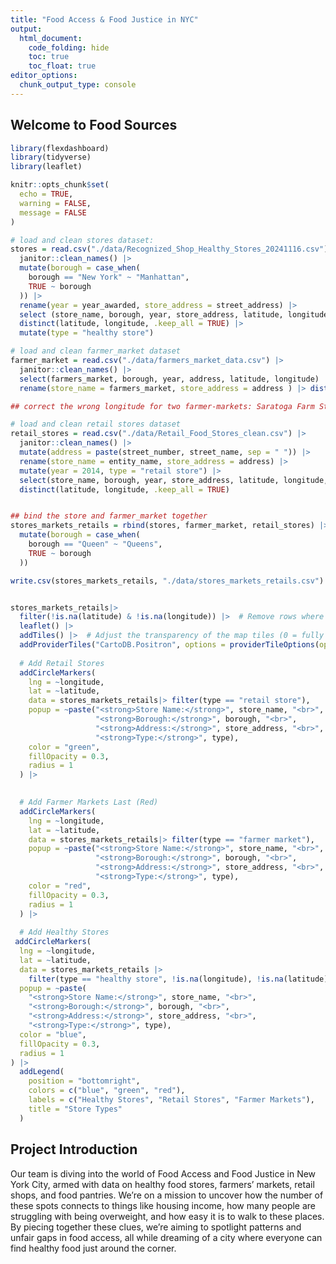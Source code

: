 ```yaml
---
title: "Food Access & Food Justice in NYC"
output: 
  html_document:
    code_folding: hide
    toc: true
    toc_float: true
editor_options: 
  chunk_output_type: console
---
```


## Welcome to Food Sources

```r
library(flexdashboard)
library(tidyverse)
library(leaflet)

knitr::opts_chunk$set(
  echo = TRUE,
  warning = FALSE,
  message = FALSE
)
```

```r
# load and clean stores dataset:
stores = read.csv("./data/Recognized_Shop_Healthy_Stores_20241116.csv") |> 
  janitor::clean_names() |> 
  mutate(borough = case_when(
    borough == "New York" ~ "Manhattan",
    TRUE ~ borough
  )) |> 
  rename(year = year_awarded, store_address = street_address) |> 
  select (store_name, borough, year, store_address, latitude, longitude) |> 
  distinct(latitude, longitude, .keep_all = TRUE) |> 
  mutate(type = "healthy store")

# load and clean farmer_market dataset
farmer_market = read.csv("./data/farmers_market_data.csv") |> 
  janitor::clean_names() |> 
  select(farmers_market, borough, year, address, latitude, longitude) |>
  rename(store_name = farmers_market, store_address = address ) |> distinct(latitude, longitude, .keep_all = TRUE) |> mutate(type = "farmer market")

## correct the wrong longitude for two farmer-markets: Saratoga Farm Stand (from the same dataset) and Morris Heights Farmstand (search online)

# load and clean retail stores dataset
retail_stores = read.csv("./data/Retail_Food_Stores_clean.csv") |> 
  janitor::clean_names() |> 
  mutate(address = paste(street_number, street_name, sep = " ")) |> 
  rename(store_name = entity_name, store_address = address) |>
  mutate(year = 2014, type = "retail store") |> 
  select(store_name, borough, year, store_address, latitude, longitude, type) |> 
  distinct(latitude, longitude, .keep_all = TRUE)


## bind the store and farmer_market together
stores_markets_retails = rbind(stores, farmer_market, retail_stores) |> 
  mutate(borough = case_when(
    borough == "Queen" ~ "Queens",
    TRUE ~ borough
  ))

write.csv(stores_markets_retails, "./data/stores_markets_retails.csv")


stores_markets_retails|> 
  filter(!is.na(latitude) & !is.na(longitude)) |>  # Remove rows where latitude or longitude is NA
  leaflet() |> 
  addTiles() |>  # Adjust the transparency of the map tiles (0 = fully transparent, 1 = fully opaque)
  addProviderTiles("CartoDB.Positron", options = providerTileOptions(opacity = 0.8)) |>  # Adjust tile transparency
  
  # Add Retail Stores
  addCircleMarkers(
    lng = ~longitude,
    lat = ~latitude,
    data = stores_markets_retails|> filter(type == "retail store"),
    popup = ~paste("<strong>Store Name:</strong>", store_name, "<br>",
                   "<strong>Borough:</strong>", borough, "<br>",
                   "<strong>Address:</strong>", store_address, "<br>",
                   "<strong>Type:</strong>", type),
    color = "green",
    fillOpacity = 0.3,
    radius = 1
  ) |> 

  
  # Add Farmer Markets Last (Red)
  addCircleMarkers(
    lng = ~longitude,
    lat = ~latitude,
    data = stores_markets_retails|> filter(type == "farmer market"),
    popup = ~paste("<strong>Store Name:</strong>", store_name, "<br>",
                   "<strong>Borough:</strong>", borough, "<br>",
                   "<strong>Address:</strong>", store_address, "<br>",
                   "<strong>Type:</strong>", type),
    color = "red",
    fillOpacity = 0.3,
    radius = 1
  ) |> 
  
  # Add Healthy Stores
 addCircleMarkers(
  lng = ~longitude,
  lat = ~latitude,
  data = stores_markets_retails |> 
    filter(type == "healthy store", !is.na(longitude), !is.na(latitude)),
  popup = ~paste(
    "<strong>Store Name:</strong>", store_name, "<br>",
    "<strong>Borough:</strong>", borough, "<br>",
    "<strong>Address:</strong>", store_address, "<br>",
    "<strong>Type:</strong>", type),
  color = "blue",
  fillOpacity = 0.3,
  radius = 1
) |> 
  addLegend(
    position = "bottomright",
    colors = c("blue", "green", "red"),
    labels = c("Healthy Stores", "Retail Stores", "Farmer Markets"),
    title = "Store Types"
  )
```


## Project Introduction

Our team is diving into the world of Food Access and Food Justice in New York City, armed with data on healthy food stores, farmers' markets, retail shops, and food pantries. We’re on a mission to uncover how the number of these spots connects to things like housing income, how many people are struggling with being overweight, and how easy it is to walk to these places. By piecing together these clues, we’re aiming to spotlight patterns and unfair gaps in food access, all while dreaming of a city where everyone can find healthy food just around the corner.

